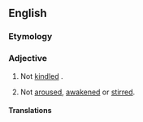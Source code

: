 ==English==

===Etymology===
{{prefix|en|un|kindled}}

===Adjective===
{{en-adj|-}}

# Not [[kindled]] {{gloss|lit, or set alight}}.
# {{lb|en|by extension}} Not [[aroused]], [[awakened]] or [[stirred]].

====Translations====
{{trans-top|not kindled}}
{{trans-mid}}
{{trans-bottom}}

{{trans-top|not aroused, awakened or stirred}}
{{trans-mid}}
{{trans-bottom}}